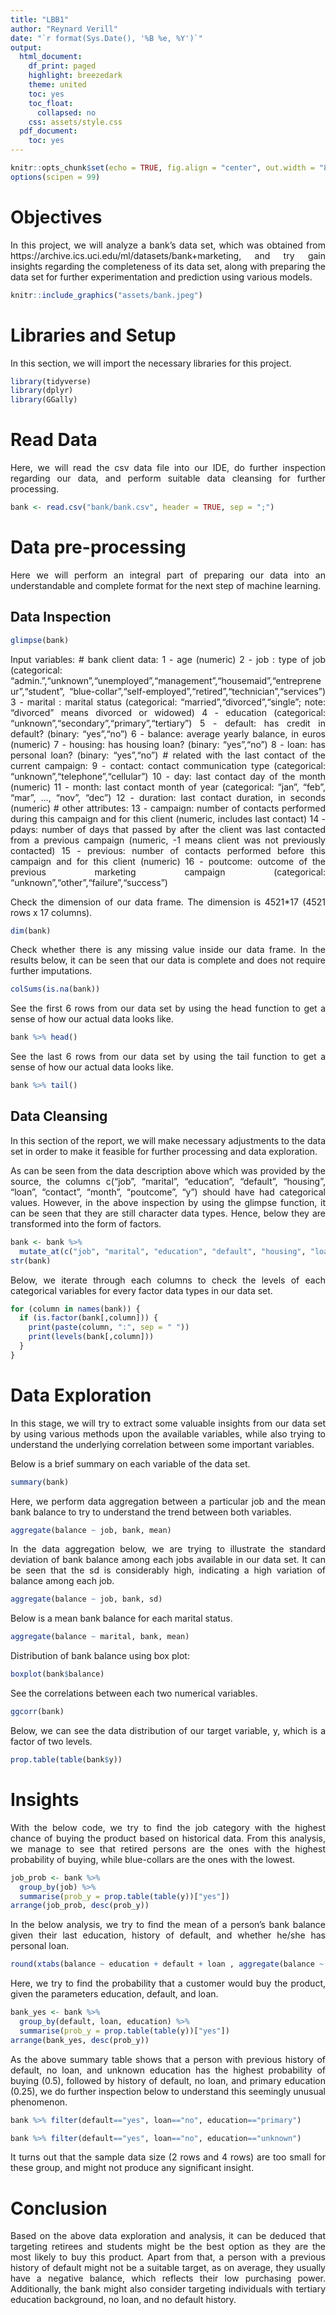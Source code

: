 ```yaml
---
title: "LBB1"
author: "Reynard Verill"
date: "`r format(Sys.Date(), '%B %e, %Y')`"
output:
  html_document:
    df_print: paged
    highlight: breezedark
    theme: united
    toc: yes
    toc_float:
      collapsed: no
    css: assets/style.css
  pdf_document:
    toc: yes
---
```



```r
knitr::opts_chunk$set(echo = TRUE, fig.align = "center", out.width = "80%")
options(scipen = 99)
```


<style>
body {
text-align: justify}
</style>

# Objectives

In this project, we will analyze a bank's data set, which was obtained from https://archive.ics.uci.edu/ml/datasets/bank+marketing, and try gain insights regarding the completeness of its data set, along with preparing the data set for further experimentation and prediction using various models.

```r
knitr::include_graphics("assets/bank.jpeg")
```

# Libraries and Setup

In this section, we will import the necessary libraries for this project.

```r
library(tidyverse)
library(dplyr)
library(GGally)
```

# Read Data

Here, we will read the csv data file into our IDE, do further inspection regarding our data, and perform suitable data cleansing for further processing.

```r
bank <- read.csv("bank/bank.csv", header = TRUE, sep = ";")
```

# Data pre-processing

Here we will perform an integral part of preparing our data into an understandable and complete format for the next step of machine learning.

## Data Inspection

```r
glimpse(bank)
```

Input variables:
   # bank client data:
   1 - age (numeric)
   2 - job : type of job (categorical: "admin.","unknown","unemployed","management","housemaid","entrepreneur","student",
                                       "blue-collar","self-employed","retired","technician","services") 
   3 - marital : marital status (categorical: "married","divorced","single"; note: "divorced" means divorced or widowed)
   4 - education (categorical: "unknown","secondary","primary","tertiary")
   5 - default: has credit in default? (binary: "yes","no")
   6 - balance: average yearly balance, in euros (numeric) 
   7 - housing: has housing loan? (binary: "yes","no")
   8 - loan: has personal loan? (binary: "yes","no")
   # related with the last contact of the current campaign:
   9 - contact: contact communication type (categorical: "unknown","telephone","cellular") 
  10 - day: last contact day of the month (numeric)
  11 - month: last contact month of year (categorical: "jan", "feb", "mar", ..., "nov", "dec")
  12 - duration: last contact duration, in seconds (numeric)
   # other attributes:
  13 - campaign: number of contacts performed during this campaign and for this client (numeric, includes last contact)
  14 - pdays: number of days that passed by after the client was last contacted from a previous campaign (numeric, -1 means client was not previously contacted)
  15 - previous: number of contacts performed before this campaign and for this client (numeric)
  16 - poutcome: outcome of the previous marketing campaign (categorical: "unknown","other","failure","success")

Check the dimension of our data frame. The dimension is 4521*17 (4521 rows x 17 columns).
```r
dim(bank)
```

Check whether there is any missing value inside our data frame. In the results below, it can be seen that our data is complete and does not require further imputations.
```r
colSums(is.na(bank))
```

See the first 6 rows from our data set by using the head function to get a sense of how our actual data looks like.
```r
bank %>% head()
```

See the last 6 rows from our data set by using the tail function to get a sense of how our actual data looks like.
```r
bank %>% tail()
```

## Data Cleansing

In this section of the report, we will make necessary adjustments to the data set in order to make it feasible for further processing and data exploration.

As can be seen from the data description above which was provided by the source, the columns c("job", "marital", "education", "default", "housing", "loan", "contact", "month", "poutcome", "y") should have had categorical values. However, in the above inspection by using the glimpse function, it can be seen that they are still character data types. Hence, below they are transformed into the form of factors.
```r
bank <- bank %>% 
  mutate_at(c("job", "marital", "education", "default", "housing", "loan", "contact", "month", "poutcome", "y"), as.factor)
str(bank)
```

Below, we iterate through each columns to check the levels of each categorical variables for every factor data types in our data set.
```r
for (column in names(bank)) {
  if (is.factor(bank[,column])) {
    print(paste(column, ":", sep = " "))
    print(levels(bank[,column]))
  }
}
```

# Data Exploration

In this stage, we will try to extract some valuable insights from our data set by using various methods upon the available variables, while also trying to understand the underlying correlation between some important variables.

Below is a brief summary on each variable of the data set.
```r
summary(bank)
```

Here, we perform data aggregation between a particular job and the mean bank balance to try to understand the trend between both variables.
```r
aggregate(balance ~ job, bank, mean)
```

In the data aggregation below, we are trying to illustrate the standard deviation of bank balance among each jobs available in our data set. It can be seen that the sd is considerably high, indicating a high variation of balance among each job.
```r
aggregate(balance ~ job, bank, sd)
```

Below is a mean bank balance for each marital status.
```r
aggregate(balance ~ marital, bank, mean)
```

Distribution of bank balance using box plot:
```r
boxplot(bank$balance)
```

See the correlations between each two numerical variables.
```r
ggcorr(bank)
```

Below, we can see the data distribution of our target variable, y, which is a factor of two levels.
```r
prop.table(table(bank$y))
```

# Insights

With the below code, we try to find the job category with the highest chance of buying the product based on historical data. From this analysis, we manage to see that retired persons are the ones with the highest probability of buying, while blue-collars are the ones with the lowest.
```r
job_prob <- bank %>%
  group_by(job) %>% 
  summarise(prob_y = prop.table(table(y))["yes"])
arrange(job_prob, desc(prob_y))
```

In the below analysis, we try to find the mean of a person's bank balance given their last education, history of default, and whether he/she has personal loan.
```r
round(xtabs(balance ~ education + default + loan , aggregate(balance ~ education + default + loan, bank, mean)),2)
```


Here, we try to find the probability that a customer would buy the product, given the parameters education, default, and loan.
```r
bank_yes <- bank %>% 
  group_by(default, loan, education) %>% 
  summarise(prob_y = prop.table(table(y))["yes"])
arrange(bank_yes, desc(prob_y))
```

As the above summary table shows that a person with previous history of default, no loan, and unknown education has the highest probability of buying (0.5), followed by history of default, no loan, and primary education (0.25), we do further inspection below to understand this seemingly unusual phenomenon.
```r
bank %>% filter(default=="yes", loan=="no", education=="primary")
```

```r
bank %>% filter(default=="yes", loan=="no", education=="unknown")
```

It turns out that the sample data size (2 rows and 4 rows) are too small for these group, and might not produce any significant insight.

# Conclusion

Based on the above data exploration and analysis, it can be deduced that targeting retirees and students might be the best option as they are the most likely to buy this product. Apart from that, a person with a previous history of default might not be a suitable target, as on average, they usually have a negative balance, which reflects their low purchasing power. Additionally, the bank might also consider targeting individuals with tertiary education background, no loan, and no default history.
